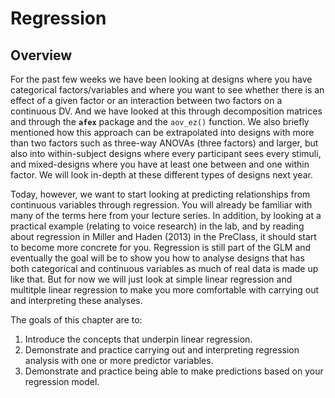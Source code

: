 # Regression

## Overview

For the past few weeks we have been looking at designs where you have categorical factors/variables and where you want to see whether there is an effect of a given factor or an interaction between two factors on a continuous DV. And we have looked at this through decomposition matrices and through the **`afex`** package and the `aov_ez()` function. We also briefly mentioned how this approach can be extrapolated into designs with more than two factors such as three-way ANOVAs (three factors) and larger, but also into within-subject designs where every participant sees every stimuli, and mixed-designs where you have at least one between and one within factor. We will look in-depth at these different types of designs next year.

Today, however, we want to start looking at predicting relationships from continuous variables through regression. You will already be familiar with many of the terms here from your lecture series. In addition, by looking at a practical example (relating to voice research) in the lab, and by reading about regression in Miller and Haden (2013) in the PreClass, it should start to become more concrete for you.  Regression is still part of the GLM and eventually the goal will be to show you how to analyse designs that has both categorical and continuous variables as much of real data is made up like that. But for now we will just look at simple linear regression and multitple linear regression to make you more comfortable with carrying out and interpreting these analyses.

The goals of this chapter are to:

1. Introduce the concepts that underpin linear regression.
2. Demonstrate and practice carrying out and interpreting regression analysis with one or more predictor variables.
3. Demonstrate and practice being able to make predictions based on your regression model.
